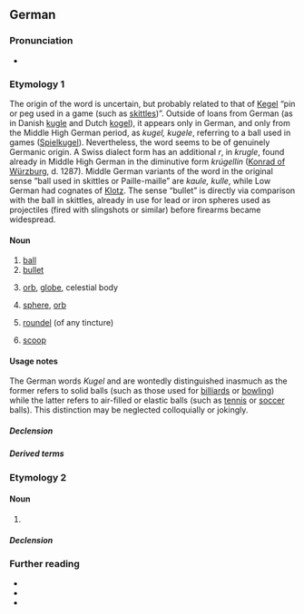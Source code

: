 {{also|kugel}}
==German==

===Pronunciation===
* {{IPA|/ˈkuːɡəl/|lang=de}}

===Etymology 1===
<!-- This etymology should be revised, focusing less on similar-souding German words than actual attempts at finding a source. (Kluge and Pfeiffer give them.) Moreover it is far from certain (though possible) that Dutch "kogel" is borrowed from German. -->
The origin of the word is uncertain, but probably related to that of [[Kegel]] “pin or peg used in a game (such as [[skittles]])”.
Outside of loans from German (as in Danish [[kugle]] and Dutch [[kogel]]), it appears only in German, and only from the Middle High German period, as ''kugel, kugele'', referring to a ball used in games ([[Spielkugel]]).
Nevertheless, the word seems to be of genuinely Germanic origin. A Swiss dialect form has an additional ''r'', in ''krugle'', found already in Middle High German in the diminutive form ''krúgellin'' ([[:w:Konrad of Würzburg|Konrad of Würzburg]], d. 1287).
Middle German variants of the word in the original sense “ball used in skittles or Paille-maille” are ''kaule, kulle'', while Low German had cognates of [[Klotz]].
The sense “bullet” is directly via comparison with the ball in skittles, already in use for lead or iron spheres used as projectiles (fired with slingshots or similar) before firearms became widespread.

====Noun====
{{de-noun|f||Kugeln|Kügelchen|dim2=Kügellein|dim3=Küglein}}

# [[ball]] {{defdate|13th century}}
# [[bullet]] {{defdate|15th century}}
# {{lb|de|astronomy|geography}} [[orb]], [[globe]], celestial body {{defdate|16th century}}
# {{lb|de|geometry}} [[sphere]], [[orb]] {{defdate|16th century}}
# {{lb|de|heraldiccharge}} [[roundel]] (of any tincture)
# {{lb|de|of icecream}} [[scoop]]

====Usage notes====
The German words ''Kugel'' and {{m|de|Ball}} are wontedly distinguished inasmuch as the former refers to solid balls (such as those used for [[billiards]] or [[bowling]]) while the latter refers to air-filled or elastic balls (such as [[tennis]] or [[soccer]] balls). This distinction may be neglected colloquially or jokingly.

=====Declension=====
{{de-decl-noun-f|n}}

=====Derived terms=====
{{der4|de
|Bowlingkugel
|Erdkugel
|Glaskugel 
|Gewehrkugel 
|Schrotkugel 
|Halbkugel
|Kristallkugel 
|Christbaumkugel
|Weihnachtskugel
|Weihnachtsbaumkugel
|Kugelstoßen
|Kugelfisch
|Kugelgelenk
|Kugelkopf
|Kugeloberfäche
|Kugelstumpf
|kuglicht
|Mottenkugel
|kugeln
|verkugeln
}}

===Etymology 2===

====Noun====
{{de-noun|f||Kugeln}}

# {{alternative form of|lang=de|nocap=1|t=cowl|Kogel}}

=====Declension=====
{{de-decl-noun-f|n}}

===Further reading===
* {{R:DWDS}}
* {{R:Duden}}
* {{R:Grimm}}

{{topics|de|Toys}}